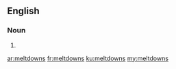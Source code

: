 ==English==

===Noun===
{{head|en|plural}}

# {{plural of|meltdown|lang=en}}

[[ar:meltdowns]]
[[fr:meltdowns]]
[[ku:meltdowns]]
[[my:meltdowns]]